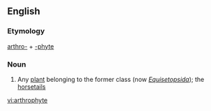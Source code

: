 ==English==

===Etymology===
[[arthro-]] + [[-phyte]]

===Noun===
{{en-noun}}

# {{context|biology|lang=en}} Any [[plant]] belonging to the former class ''{{taxlink|Arthrophyta|class}}'' (now ''[[Equisetopsida]]''); the [[horsetail]]s

[[vi:arthrophyte]]